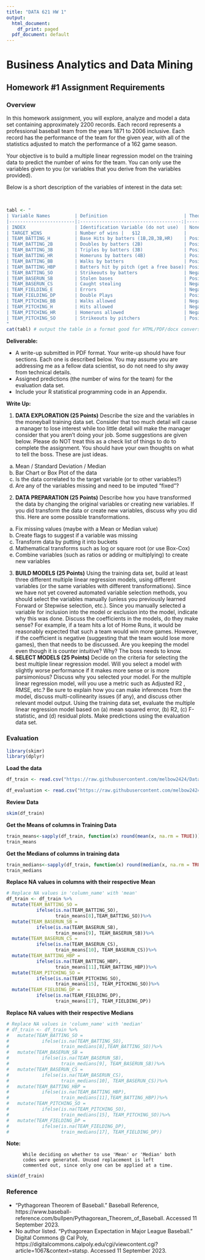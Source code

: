 ```yaml
---
title: "DATA 621 HW 1"
output:
  html_document:
    df_print: paged
  pdf_document: default
---
```


# **Business Analytics and Data Mining**
## Homework #1 Assignment Requirements{.tabset}

### **Overview** 
In this homework assignment, you will explore, analyze and model a data set containing approximately 2200 records. Each record represents a professional baseball team from the years 1871 to 2006 inclusive. Each record has the performance of the team for the given year, with all of the statistics adjusted to match the performance of a 162 game season.

Your objective is to build a multiple linear regression model on the training data to predict the number of wins for the team. You can only use the variables given to you (or variables that you derive from the variables
provided).

Below is a short description of the variables of interest in the data set:

<br>      

<table>


```r
tabl <- "
| Variable Names         | Definition    					   	 | Theoretical Effect  	   |
|------------------------|:-------------------------------------:|------------------------:|
| INDEX 			     | Identification Variable (do not use)  | None 				   |
| TARGET_WINS 	         | Number of wins |   $12 			     |  					   |
| TEAM_BATTING_H 	     | Base Hits by batters (1B,2B,3B,HR)    | Positive Impact on Wins |
| TEAM_BATTING_2B 	     | Doubles by batters (2B) 				 | Positive Impact on Wins |
| TEAM_BATTING_3B 	     | Triples by batters (3B) 				 | Positive Impact on Wins |
| TEAM_BATTING_HR 	     | Homeruns by batters (4B) 			 | Positive Impact on Wins |
| TEAM_BATTING_BB 	     | Walks by batters 					 | Positive Impact on Wins |
| TEAM_BATTING_HBP	     | Batters hit by pitch (get a free base)| Positive Impact on Wins |
| TEAM_BATTING_SO 	     | Strikeouts by batters 				 | Negative Impact on Wins |
| TEAM_BASERUN_SB 	     | Stolen bases 						 | Positive Impact on Wins |
| TEAM_BASERUN_CS 	     | Caught stealing 						 | Negative Impact on Wins |
| TEAM_FIELDING_E 	     | Errors 								 | Negative Impact on Wins |
| TEAM_FIELDING_DP	     | Double Plays 						 | Positive Impact on Wins |
| TEAM_PITCHING_BB	     | Walks allowed 						 | Negative Impact on Wins |
| TEAM_PITCHING_H 	     | Hits allowed 						 | Negative Impact on Wins |
| TEAM_PITCHING_HR	     | Homeruns allowed 					 | Negative Impact on Wins |
| TEAM_PITCHING_SO	     | Strikeouts by pitchers 			 	 | Positive Impact on Wins |
"
cat(tabl) # output the table in a format good for HTML/PDF/docx conversion
```
**Deliverable:**

* A write-up submitted in PDF format. Your write-up should have four sections. Each one is described below. You may assume you are addressing me as a fellow data scientist, so do not need to shy away from technical details.
* Assigned predictions (the number of wins for the team) for the evaluation data set.
* Include your R statistical programming code in an Appendix.

**Write Up:**

1. **DATA EXPLORATION (25 Points)**
Describe the size and the variables in the moneyball training data set. Consider that too much detail will cause a manager to lose interest while too little detail will make the manager consider that you aren’t doing your job. Some suggestions are given below. Please do NOT treat this as a check list of things to do to complete the assignment.
You should have your own thoughts on what to tell the boss. These are just ideas.

a. Mean / Standard Deviation / Median
b. Bar Chart or Box Plot of the data
c. Is the data correlated to the target variable (or to other variables?)
d. Are any of the variables missing and need to be imputed “fixed”?
2. **DATA PREPARATION (25 Points)**
Describe how you have transformed the data by changing the original variables or creating new variables. If you did transform the data or create new variables, discuss why you did this. Here are some possible transformations.
a. Fix missing values (maybe with a Mean or Median value)
b. Create flags to suggest if a variable was missing
c. Transform data by putting it into buckets
d. Mathematical transforms such as log or square root (or use Box-Cox)
e. Combine variables (such as ratios or adding or multiplying) to create new variables
3. **BUILD MODELS (25 Points)**
Using the training data set, build at least three different multiple linear regression models, using different variables (or the same variables with different transformations). Since we have not yet covered automated variable selection methods, you should select the variables manually (unless you previously learned Forward or Stepwise selection, etc.). Since you manually selected a variable for inclusion into the model or exclusion into the model, indicate why this was done.
Discuss the coefficients in the models, do they make sense? For example, if a team hits a lot of Home Runs, it would be reasonably expected that such a team would win more games. However, if the coefficient is negative
(suggesting that the team would lose more games), then that needs to be discussed. Are you keeping the model even though it is counter intuitive? Why? The boss needs to know.
4. **SELECT MODELS (25 Points)**
Decide on the criteria for selecting the best multiple linear regression model. Will you select a model with slightly worse performance if it makes more sense or is more parsimonious? Discuss why you selected your model.
For the multiple linear regression model, will you use a metric such as Adjusted R2
, RMSE, etc.? Be sure to explain how you can make inferences from the model, discuss multi-collinearity issues (if any), and discuss other relevant model output. Using the training data set, evaluate the multiple linear regression model based on (a) mean squared error, (b) R2, (c) F-statistic, and (d) residual plots. Make predictions using the evaluation data set.


### Evaluation 

```r
library(skimr)
library(dplyr)
```



**Load the data**

```r
df_train <- read.csv("https://raw.githubusercontent.com/melbow2424/Data621_HW1/main/moneyball-training-data.csv")

df_evaluation <- read.csv("https://raw.githubusercontent.com/melbow2424/Data621_HW1/main/moneyball-evaluation-data.csv")
```

**Review Data**

```r
skim(df_train)
```

**Get the Means of columns in Training Data**

```r
train_means<-sapply(df_train, function(x) round(mean(x, na.rm = TRUE)))
train_means
```

**Get the Medians of columns in training data**

```r
train_medians<-sapply(df_train, function(x) round(median(x, na.rm = TRUE)))
train_medians
```

**Replace NA values in columns with their respective Mean**

```r
# Replace NA values in 'column_name' with 'mean'
df_train <- df_train %>%
  mutate(TEAM_BATTING_SO =
           ifelse(is.na(TEAM_BATTING_SO),
                  train_means[8],TEAM_BATTING_SO))%>% 
  mutate(TEAM_BASERUN_SB = 
           ifelse(is.na(TEAM_BASERUN_SB),
                  train_means[9], TEAM_BASERUN_SB))%>%
  mutate(TEAM_BASERUN_CS =
           ifelse(is.na(TEAM_BASERUN_CS),
                  train_means[10], TEAM_BASERUN_CS))%>%
  mutate(TEAM_BATTING_HBP = 
           ifelse(is.na(TEAM_BATTING_HBP),
                  train_means[11],TEAM_BATTING_HBP))%>%
  mutate(TEAM_PITCHING_SO =
           ifelse(is.na(TEAM_PITCHING_SO),
                  train_means[15], TEAM_PITCHING_SO))%>%
  mutate(TEAM_FIELDING_DP =
           ifelse(is.na(TEAM_FIELDING_DP),
                  train_means[17], TEAM_FIELDING_DP))
```

**Replace NA values with their respective Medians**

```r
# Replace NA values in 'column_name' with 'median'
# df_train <- df_train %>%
#   mutate(TEAM_BATTING_SO =
#            ifelse(is.na(TEAM_BATTING_SO),
#                   train_medians[8],TEAM_BATTING_SO))%>% 
#   mutate(TEAM_BASERUN_SB = 
#            ifelse(is.na(TEAM_BASERUN_SB),
#                   train_medians[9], TEAM_BASERUN_SB))%>%
#   mutate(TEAM_BASERUN_CS =
#            ifelse(is.na(TEAM_BASERUN_CS),
#                   train_medians[10], TEAM_BASERUN_CS))%>%
#   mutate(TEAM_BATTING_HBP = 
#            ifelse(is.na(TEAM_BATTING_HBP),
#                   train_medians[11],TEAM_BATTING_HBP))%>%
#   mutate(TEAM_PITCHING_SO =
#            ifelse(is.na(TEAM_PITCHING_SO),
#                   train_medians[15], TEAM_PITCHING_SO))%>%
#   mutate(TEAM_FIELDING_DP =
#            ifelse(is.na(TEAM_FIELDING_DP),
#                   train_medians[17], TEAM_FIELDING_DP))
```

**Note:**

          While deciding on whether to use 'Mean' or 'Median' both 
          codes were generated. Unused replacement is left 
          commented out, since only one can be applied at a time.

```r
skim(df_train)
```

### Reference

* "Pythagorean Theorem of Baseball." Baseball Reference, https://www.baseball-reference.com/bullpen/Pythagorean_Theorem_of_Baseball. Accessed 11 September 2023.
* No author listed. "Pythagorean Expectation in Major League Baseball." Digital Commons @ Cal Poly, https://digitalcommons.calpoly.edu/cgi/viewcontent.cgi?article=1067&context=statsp. Accessed 11 September 2023.